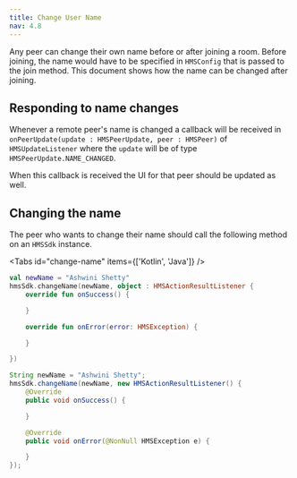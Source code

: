 ---
title: Change User Name
nav: 4.8
---

Any peer can change their own name before or after joining a room. Before joining, the name would have to be specified in `HMSConfig` that is passed to the join method. This document shows how the name can be changed after joining.

## Responding to name changes

Whenever a remote peer's name is changed a callback will be received in `onPeerUpdate(update : HMSPeerUpdate, peer : HMSPeer)` of `HMSUpdateListener` where the `update` will be of type `HMSPeerUpdate.NAME_CHANGED`.

When this callback is received the UI for that peer should be updated as well.

## Changing the name

The peer who wants to change their name should call the following method on an `HMSSdk` instance.

<Tabs id="change-name" items={['Kotlin', 'Java']} />

<Tab id='change-name-0'>

```kotlin
val newName = "Ashwini Shetty"
hmsSdk.changeName(newName, object : HMSActionResultListener {
    override fun onSuccess() {

    }

    override fun onError(error: HMSException) {

    }

})
```

</Tab>

<Tab id='change-name-1'>

```java
String newName = "Ashwini Shetty";
hmsSdk.changeName(newName, new HMSActionResultListener() {
    @Override
    public void onSuccess() {

    }

    @Override
    public void onError(@NonNull HMSException e) {

    }
});
```

</Tab>
